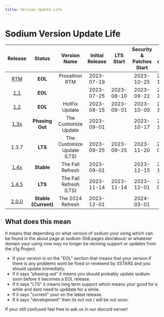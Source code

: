 ```yaml
---
title: Version Update Life
---
```


# Sodium Version Update Life

| Release  | Status              | Version Name          |Initial Release | LTS Start        | Security & Patches Start | End-of-life               |
| :--:     | :---:               | :---:             | :---:          | :---:            | :---:                    | :---:                     |
| [RTM](https://github.com/z1g-project/Sodium/releases/tag/1.0.0)  | **EOL** | Proxathon RTM | 2023-07-19 |   | 2023-10-25 | 2023-10-25 |
| [1.1](https://github.com/z1g-project/Sodium/releases/tag/1.0.0-patch-1) | **EOL** || 2023-07-25 | 2023-08-10 | 2023-09-22 | 2023-10-25 |
| [1.2](https://github.com/z1g-project/Sodium/releases/tag/1.2.0) | **EOL** | HotFix Update | 2023-08-15 | 2023-09-01 | 2023-10-00 | 2023-10-25 |
| [1.3x](https://github.com/z1g-project/Sodium/releases/tag/1.3.0) | **Phasing Out** | The Customize Update | 2023-09-01 |  | 2023-10-17 | 2023-11-25 |
| 1.3.7 | **LTS** | The Customize Update (LTS) | 2023-09-25 | 2023-09-25 | 2023-11-20 | 2024-01-01 |
| [1.4x](https://github.com/z1g-project/Sodium/releases/tag/1.4.0) | **Stable** | The Fall Refresh | 2023-09-01 |  | 2023-12-15 | 2023-10-25 |
| [1.4.5](https://github.com/z1g-project/Sodium/releases/tag/1.4.5) | **LTS** | The Fall Refresh (LTS) | 2023-11-14 | 2023-11-14 | 2023-12-01 | 2024-02-01 |
| [2.0.0](https://github.com/z1g-project/Sodium/releases/tag/2.0.0) | **Stable (Current)** | The 2024 Refresh | 2023-12-01 |  | 2024-03-01 | TBA |

## What does this mean

It means that depending on what version of sodium your using which can be found in the about page at sodium-5h8.pages.dev/about/ or whatever domain your using now may no longer be reciving support or updates from the z1g Project.
- If your version is on the "EOL" section that means that your version if there is any problems wont be fixed or reveiwed by XSTARS and you should update immediatly. 
- If it says "phasing out" it means you should probably update sodium soon before it becomes a EOL release. 
- If it says "LTS" it means long term support which means your good for a while and dont need to upddate for a while. 
- If it says "current" your on the latest release. 
- If it says "development" then its not out / will be out soon.

If your still confused feel free to ask us in our discord server!